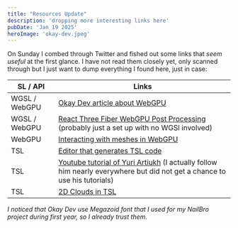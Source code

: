 ```yaml
---
title: "Resources Update"
description: 'dropping more interesting links here'
pubDate: 'Jan 19 2025'
heroImage: 'okay-dev.jpeg'
---
```


On Sunday I combed through Twitter and fished out some links that *seem useful* at the first glance.
I have not read them closely yet, only scanned through but I just want to dump everything I found here, just in case:

| SL / API    | Links |
| -------- | ------- |
| WGSL  / WebGPU  | [Okay Dev article about WebGPU](https://okaydev.co/articles/dive-into-webgpu-part-1)   |
| WGSL  / WebGPU  | [React Three Fiber WebGPU Post Processing](https://github.com/ektogamat/r3f-webgpu-starter) (probably just a set up with no WGSl involved)|
| WebGPU   | [ Interacting with meshes in WebGPU ](https://codesandbox.io/p/sandbox/patient-lake-9sh577?file=%2Fsrc%2FApp.js)|
| TSL    | [ Editor that generates TSL code](https://tsl-editor.vercel.app/) |
| TSL  | [Youtube tutorial of Yuri Artiukh](https://www.youtube.com/live/Wgz3u-6tg28?si=cQtVlmS1eQDNip5B) (I actually follow him nearly everywhere but did not get a chance to use his tutorials)  |
| TSL  | [ 2D Clouds in TSL]( https://niklever.com/get-to-grips-with-threejs-shading-language-tsl-part-13-2d-clouds/)  |


*I noticed that Okay Dev use Megazoid font that I used for my NailBro project during first year, so I already trust them.*